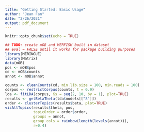 ```yaml
---
title: "Getting Started: Basic Usage"
author: "Jean Fan"
date: "2/26/2021"
output: pdf_document
---
```


```r
knitr::opts_chunk$set(echo = TRUE)
```

```r
## TODO: create mOB and MERFISH built in dataset
## eval = FALSE until it works for package building purposes
library(MERINGUE)
library(Matrix)
data(mOB)
pos <- mOB$pos
cd <- mOB$counts
annot <- mOB$annot

counts <- cleanCounts(cd, min.lib.size = 100, min.reads = 100)
corpus <- restrictCorpus(counts, t = 0.9)
lda <- fitLDA(corpus, Ks = seq(2, 10, by = 1), plot=TRUE)
results <- getBetaTheta(lda$models[["8"]])
order <- clusterTopics(results$beta, plot=TRUE) 
vizAllTopics(results$theta, pos, 
             topicOrder = order$order, 
             groups = annot, 
             group_cols = rainbow(length(levels(annot))),
             r=0.4)
```
